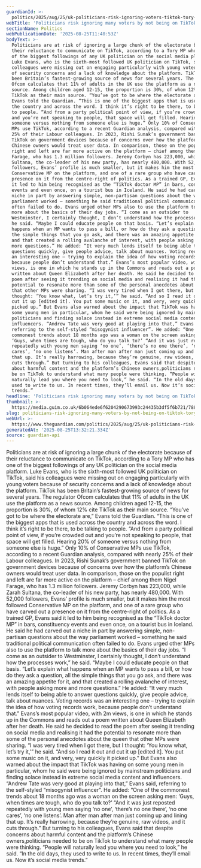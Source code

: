 ```yaml
---
guardianId: >-
  politics/2025/aug/25/uk-politicians-risk-ignoring-voters-tiktok-tory-mp-luke-evans
webTitle: 'Politicians risk ignoring many voters by not being on TikTok, Tory MP warns'
sectionName: Politics
webPublicationDate: '2025-08-25T11:40:53Z'
bodyText: >-
  Politicians are at risk of ignoring a large chunk of the electorate because of
  their reluctance to communicate on TikTok, according to a Tory MP who has one
  of the biggest followings of any UK politician on the social media platform.
  Luke Evans, who is the sixth-most followed UK politician on TikTok, said his
  colleagues were missing out on engaging particularly with young voters because
  of security concerns and a lack of knowledge about the platform. TikTok has
  been Britain’s fastest-growing source of news for several years. The regulator
  Ofcom calculates that 11% of adults in the UK use the platform as a news
  source. Among children aged 12-15, the proportion is 30%, of whom 12% cite
  TikTok as their main source. “You’ve got to be where the electorate are,”
  Evans told the Guardian. “This is one of the biggest apps that is used across
  the country and across the word. I think it’s right to be there, to be talking
  to people. “And from a party political point of view, if you’re crowded out
  and you’re not speaking to people, that space will get filled. Hearing 20% of
  someone versus nothing from someone else is huge.” Only 10% of Conservative
  MPs use TikTok, according to a recent Guardian analysis, compared with nearly
  25% of their Labour colleagues. In 2023, Rishi Sunak’s government banned
  TikTok on government devices because of concerns over how the platform’s
  Chinese owners would treat user data. In comparison, those on the populist
  right and left are far more active on the platform – chief among them Nigel
  Farage, who has 1.3 million followers. Jeremy Corbyn has 223,000, while Zarah
  Sultana, the co-leader of his new party, has nearly 480,000. With 52,000
  followers, Evans’ profile is much smaller, but it makes him the most followed
  Conservative MP on the platform, and one of a rare group who have carved out a
  presence on it from the centre-right of politics. As a trained GP, Evans said
  it led to him being recognised as the “TikTok doctor MP” in bars, constituency
  events and even once, on a tourist bus in Iceland. He said he had carved out a
  niche in part by answering simple, non-partisan questions about the way
  parliament worked – something he said traditional political communication
  often failed to do. Evans urged other MPs also to use the platform to talk
  more about the basics of their day jobs. “I come as an outsider to
  Westminster, I certainly thought, I don’t understand how the processes work,”
  he said. “Maybe I could educate people on that basis. “Let’s explain what
  happens when an MP wants to pass a bill, or how do they ask a question, all
  the simple things that you go ask, and there was an amazing appetite for it,
  and that created a rolling avalanche of interest, with people asking more and
  more questions.” He added: “It very much lends itself to being able to answer
  questions quickly, give people advice, talk about nuances. Voting records was
  an interesting one – trying to explain the idea of how voting records work,
  because people don’t understand that.” Evans’s most popular video, with 2m
  views, is one in which he stands up in the Commons and reads out a poem
  written about Queen Elizabeth after her death. He said he decided to read the
  poem after seeing it trending on social media and realising it had the
  potential to resonate more than some of the personal anecdotes about the queen
  that other MPs were sharing. “I was very tired when I got there, but I
  thought: ‘You know what, let’s try it,’” he said. “And so I read it out and
  cut it up [edited it]. You put some music on it, and very, very quickly it
  picked up.” But Evans also warned about the impact that TikTok was having on
  some young men in particular, whom he said were being ignored by mainstream
  politicians and finding solace instead in extreme social media content and
  influencers. “Andrew Tate was very good at playing into that,” Evans said,
  referring to the self-styled “misogynist influencer”. He added: “One of the
  commonest trends about 18 months ago was a woman on the screen asking men:
  ‘Guys, when times are tough, who do you talk to?’ “And it was just reposted
  repeatedly with young men saying ‘no one’, ‘there’s no one there’, ‘no one
  cares’, ‘no one listens’. Man after man after man just coming up and lining
  that up. It’s really harrowing, because they’re genuine, raw videos, and it
  cuts through.” But turning to his colleagues, Evans said that despite concerns
  about harmful content and the platform’s Chinese owners,politicians needed to
  be on TikTok to understand what many people were thinking. “People will
  naturally lead you where you need to look,” he said. “In the old days, they
  used to write to us. In recent times, they’ll email us. Now it’s social media
  trends.”
headline: 'Politicians risk ignoring many voters by not being on TikTok, Tory MP warns'
thumbnail: >-
  https://media.guim.co.uk/6b064ede6f6204290673993c24435b3df5f6b721/788_198_4753_3802/500.jpg
slug: politicians-risk-ignoring-many-voters-by-not-being-on-tiktok-tory-mp-warns
webUrl: >-
  https://www.theguardian.com/politics/2025/aug/25/uk-politicians-risk-ignoring-voters-tiktok-tory-mp-luke-evans
generatedAt: '2025-08-25T13:32:21.334Z'
source: guardian-api
---
```

Politicians are at risk of ignoring a large chunk of the electorate because of their reluctance to communicate on TikTok, according to a Tory MP who has one of the biggest followings of any UK politician on the social media platform. Luke Evans, who is the sixth-most followed UK politician on TikTok, said his colleagues were missing out on engaging particularly with young voters because of security concerns and a lack of knowledge about the platform. TikTok has been Britain’s fastest-growing source of news for several years. The regulator Ofcom calculates that 11% of adults in the UK use the platform as a news source. Among children aged 12-15, the proportion is 30%, of whom 12% cite TikTok as their main source. “You’ve got to be where the electorate are,” Evans told the Guardian. “This is one of the biggest apps that is used across the country and across the word. I think it’s right to be there, to be talking to people. “And from a party political point of view, if you’re crowded out and you’re not speaking to people, that space will get filled. Hearing 20% of someone versus nothing from someone else is huge.” Only 10% of Conservative MPs use TikTok, according to a recent Guardian analysis, compared with nearly 25% of their Labour colleagues. In 2023, Rishi Sunak’s government banned TikTok on government devices because of concerns over how the platform’s Chinese owners would treat user data. In comparison, those on the populist right and left are far more active on the platform – chief among them Nigel Farage, who has 1.3 million followers. Jeremy Corbyn has 223,000, while Zarah Sultana, the co-leader of his new party, has nearly 480,000. With 52,000 followers, Evans’ profile is much smaller, but it makes him the most followed Conservative MP on the platform, and one of a rare group who have carved out a presence on it from the centre-right of politics. As a trained GP, Evans said it led to him being recognised as the “TikTok doctor MP” in bars, constituency events and even once, on a tourist bus in Iceland. He said he had carved out a niche in part by answering simple, non-partisan questions about the way parliament worked – something he said traditional political communication often failed to do. Evans urged other MPs also to use the platform to talk more about the basics of their day jobs. “I come as an outsider to Westminster, I certainly thought, I don’t understand how the processes work,” he said. “Maybe I could educate people on that basis. “Let’s explain what happens when an MP wants to pass a bill, or how do they ask a question, all the simple things that you go ask, and there was an amazing appetite for it, and that created a rolling avalanche of interest, with people asking more and more questions.” He added: “It very much lends itself to being able to answer questions quickly, give people advice, talk about nuances. Voting records was an interesting one – trying to explain the idea of how voting records work, because people don’t understand that.” Evans’s most popular video, with 2m views, is one in which he stands up in the Commons and reads out a poem written about Queen Elizabeth after her death. He said he decided to read the poem after seeing it trending on social media and realising it had the potential to resonate more than some of the personal anecdotes about the queen that other MPs were sharing. “I was very tired when I got there, but I thought: ‘You know what, let’s try it,’” he said. “And so I read it out and cut it up [edited it]. You put some music on it, and very, very quickly it picked up.” But Evans also warned about the impact that TikTok was having on some young men in particular, whom he said were being ignored by mainstream politicians and finding solace instead in extreme social media content and influencers. “Andrew Tate was very good at playing into that,” Evans said, referring to the self-styled “misogynist influencer”. He added: “One of the commonest trends about 18 months ago was a woman on the screen asking men: ‘Guys, when times are tough, who do you talk to?’ “And it was just reposted repeatedly with young men saying ‘no one’, ‘there’s no one there’, ‘no one cares’, ‘no one listens’. Man after man after man just coming up and lining that up. It’s really harrowing, because they’re genuine, raw videos, and it cuts through.” But turning to his colleagues, Evans said that despite concerns about harmful content and the platform’s Chinese owners,politicians needed to be on TikTok to understand what many people were thinking. “People will naturally lead you where you need to look,” he said. “In the old days, they used to write to us. In recent times, they’ll email us. Now it’s social media trends.”
